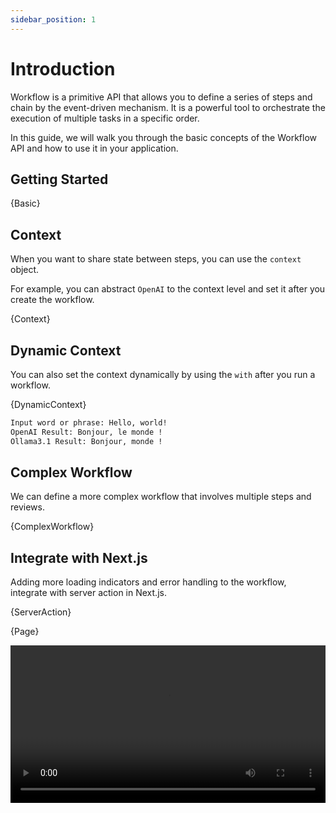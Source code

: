 ```yaml
---
sidebar_position: 1
---
```



# Introduction

Workflow is a primitive API that allows you to define a series of steps and chain by the event-driven mechanism.
It is a powerful tool to orchestrate the execution of multiple tasks in a specific order.

In this guide, we will walk you through the basic concepts of the Workflow API and how to use it in your application.

## Getting Started

<CodeBlock language="ts">{Basic}</CodeBlock>

## Context

When you want to share state between steps, you can use the `context` object.

For example, you can abstract `OpenAI` to the context level and set it after you create the workflow.

<CodeBlock language="ts">{Context}</CodeBlock>

## Dynamic Context

You can also set the context dynamically by using the `with` after you run a workflow.

<CodeBlock language="ts">{DynamicContext}</CodeBlock>

```txt
Input word or phrase: Hello, world!
OpenAI Result: Bonjour, le monde !
Ollama3.1 Result: Bonjour, monde !
```

## Complex Workflow

We can define a more complex workflow that involves multiple steps and reviews.

<CodeBlock language="ts">{ComplexWorkflow}</CodeBlock>

## Integrate with Next.js

Adding more loading indicators and error handling to the workflow, integrate with server action in Next.js.

<CodeBlock language="tsx">{ServerAction}</CodeBlock>

<CodeBlock language="tsx">{Page}</CodeBlock>


<video controls width="100%">
  <source src={Preview} type="video/mp4" />
  Your browser does not support the video tag.
</video>
